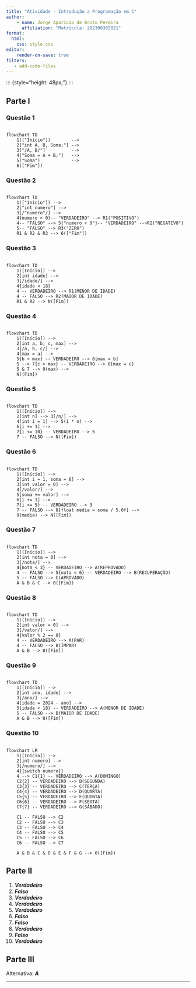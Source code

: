 ```yaml
---
title: "Atividade - Introdução a Programação em C"
author:
    - name: Jorge Aparício de Brito Pereira
      affiliation: "Matrícula: 202308385021"
format:
  html:
    css: style.css
editor:
    render-on-save: true
filters:
   - add-code-files
---
```


::: {style="height: 48px;"} :::

## Parte I

### Questão 1

::: {.row .pagebreak}

::: {add-from="../src/atividade-1/questao-1.c"}
```c
```
:::

```mermaid
flowchart TD
    1(["Início"])        -->
    2["int A, B, Soma;"] -->
    3["/A, B/"]          -->
    4["Soma = A + B;"]   -->
    5("Soma")            -->
    6(["Fim"])
```

:::

### Questão 2

::: {.row .pagebreak}

::: {add-from="../src/atividade-1/questao-2.c"}
```c
```
:::

```mermaid
flowchart TD
    1(["Início"]) -->
    2["int numero"] -->
    3[/"numero"/] -->
    4{numero > 0}-- "VERDADEIRO" --> R1("POSITIVO")
    4-- "FALSO" --> 5{"numero < 0"}-- "VERDADEIRO" -->R2("NEGATIVO")
    5-- "FALSO" --> R3("ZERO")
    R1 & R2 & R3 --> 6(["Fim"])
```

:::

### Questão 3

::: {.row .pagebreak}

::: {add-from="../src/atividade-1/questao-3.c"}
```c
```
:::

```mermaid
flowchart TD
    1([Início]) -->
    2[int idade] -->
    3[/idade/] -->
    4{idade < 18}
    4 -- VERDADEIRO --> R1(MENOR DE IDADE)
    4 -- FALSO --> R2(MAIOR DE IDADE)
    R1 & R2 --> N([Fim])
```

:::

### Questão 4

::: {.row .pagebreak}

::: {add-from="../src/atividade-1/questao-4.c"}
```c
```
:::

```mermaid
flowchart TD
    1([Início]) -->
    2[int a, b, c, max] -->
    3[/a, b, c/] -->
    4[max = a] -->
    5{b > max} -- VERDADEIRO --> 6[max = b]
    5 --> 7{c > max} -- VERDADEIRO --> 8[max = c]
    5 & 7 --> 9(max) -->
    N([Fim])
```

:::

### Questão 5

::: {.row .pagebreak}

::: {add-from="../src/atividade-1/questao-5.c"}
```c
```
:::

```mermaid
flowchart TD
    1([Início]) -->
    2[int n] --> 3[/n/] -->
    4[int i = 1] --> 5(i * n) -->
    6[i += 1] -->
    7{i <= 10} -- VERDADEIRO --> 5
    7 -- FALSO --> N([Fim])
```

:::

### Questão 6

::: {.row .pagebreak}

::: {add-from="../src/atividade-1/questao-6.c"}
```c
```
:::

```mermaid
flowchart TD
    1([Início]) -->
    2[int i = 1, soma = 0] -->
    3[int valor = 0] -->
    4[/valor/] -->
    5[soma += valor] -->
    6[i += 1] -->
    7{i <= 5} -- VERDADEIRO --> 3
    7 -- FALSO --> 8[float media = soma / 5.0f] -->
    9(media) --> N([Fim])
```

:::

### Questão 7

::: {.row .pagebreak}

::: {add-from="../src/atividade-1/questao-7.c"}
```c
```
:::

```mermaid
flowchart TD
    1([Início]) -->
    2[int nota = 0] -->
    3[/nota/] -->
    4{nota < 3} -- VERDADEIRO --> A(REPROVADO)
    4 -- FALSO --> 5{nota < 6} -- VERDADEIRO --> B(RECUPERAÇÃO)
    5 -- FALSO --> C(APROVADO)
    A & B & C --> 0([Fim])
```

:::

### Questão 8

::: {.row .pagebreak}

::: {add-from="../src/atividade-1/questao-8.c"}
```c
```
:::

```mermaid
flowchart TD
    1([Início]) -->
    2[int valor = 0] -->
    3[/valor/] -->
    4{valor % 2 == 0}
    4 -- VERDADEIRO --> A(PAR)
    4 -- FALSO --> B(ÍMPAR)
    A & B --> 0([Fim])
```

:::

### Questão 9

::: {.row .pagebreak}

::: {add-from="../src/atividade-1/questao-9.c"}
```c
```
:::

```mermaid
flowchart TD
    1([Início]) -->
    2[int ano, idade] -->
    3[/ano/] -->
    4[idade = 2024 - ano] -->
    5{idade < 18} -- VERDADEIRO --> A(MENOR DE IDADE)
    5 -- FALSO --> B(MAIOR DE IDADE)
    A & B --> 0([Fim])
```

:::

### Questão 10

::: {add-from="../src/atividade-1/questao-:.c"}
```c
```
:::

```mermaid
flowchart LR
    1([Início]) -->
    2[int numero] -->
    3[/numero/] -->
    4{{switch numero}}
    4 --> C1{1} -- VERDADEIRO --> A(DOMINGO)
    C2{2} -- VERDADEIRO --> B(SEGUNDA)
    C3{3} -- VERDADEIRO --> C(TERÇA)
    C4{4} -- VERDADEIRO --> D(QUARTA)
    C5{5} -- VERDADEIRO --> E(QUINTA)
    C6{6} -- VERDADEIRO --> F(SEXTA)
    C7{7} -- VERDADEIRO --> G(SÁBADO)

    C1 -- FALSO --> C2
    C2 -- FALSO --> C3
    C3 -- FALSO --> C4
    C4 -- FALSO --> C5
    C5 -- FALSO --> C6
    C6 -- FALSO --> C7

    A & B & C & D & E & F & G --> 0([Fim])
```

## Parte II

1. **_Verdadeiro_**
2. **_Falso_**
3. **_Verdadeiro_**
4. **_Verdadeiro_**
5. **_Verdadeiro_**
6. **_Falso_**
7. **_Falso_**
8. **_Verdadeiro_**
9. **_Falso_**
10. **_Verdadeiro_**

## Parte III

::: {.callout-tip title="Resposta"}
Alternativa: **_A_**
:::

---
